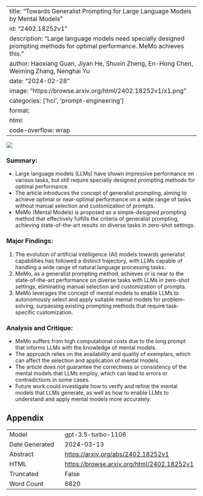 
---
title: "Towards Generalist Prompting for Large Language Models by Mental Models"
id: "2402.18252v1"
description: "Large language models need specially designed prompting methods for optimal performance. MeMo achieves this."
author: Haoxiang Guan, Jiyan He, Shuxin Zheng, En-Hong Chen, Weiming Zhang, Nenghai Yu
date: "2024-02-28"
image: "https://browse.arxiv.org/html/2402.18252v1/x1.png"
categories: ['hci', 'prompt-engineering']
format:
  html:
    code-overflow: wrap
---

![](https://browse.arxiv.org/html/2402.18252v1/x1.png)

### **Summary:**
- Large language models (LLMs) have shown impressive performance on various tasks, but still require specially designed prompting methods for optimal performance.
- The article introduces the concept of generalist prompting, aiming to achieve optimal or near-optimal performance on a wide range of tasks without manual selection and customization of prompts.
- MeMo (Mental Models) is proposed as a simple-designed prompting method that effectively fulfills the criteria of generalist prompting, achieving state-of-the-art results on diverse tasks in zero-shot settings.

### **Major Findings:**
1. The evolution of artificial intelligence (AI) models towards generalist capabilities has followed a distinct trajectory, with LLMs capable of handling a wide range of natural language processing tasks.
2. MeMo, as a generalist prompting method, achieves or is near to the state-of-the-art performance on diverse tasks with LLMs in zero-shot settings, eliminating manual selection and customization of prompts.
3. MeMo leverages the concept of mental models to enable LLMs to autonomously select and apply suitable mental models for problem-solving, surpassing existing prompting methods that require task-specific customization.

### **Analysis and Critique:**
- MeMo suffers from high computational costs due to the long prompt that informs LLMs with the knowledge of mental models.
- The approach relies on the availability and quality of exemplars, which can affect the selection and application of mental models.
- The article does not guarantee the correctness or consistency of the mental models that LLMs employ, which can lead to errors or contradictions in some cases.
- Future work could investigate how to verify and refine the mental models that LLMs generate, as well as how to enable LLMs to understand and apply mental models more accurately.

## Appendix

|          |          |
|----------|----------|
| Model     | gpt-3.5-turbo-1106       |
| Date Generated     | 2024-03-13       |
| Abstract | [https://arxiv.org/abs/2402.18252v1](https://arxiv.org/abs/2402.18252v1)        |
| HTML     | [https://browse.arxiv.org/html/2402.18252v1](https://browse.arxiv.org/html/2402.18252v1)       |
| Truncated       | False       |
| Word Count       | 6820       |